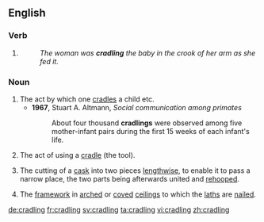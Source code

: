 ==English==

===Verb===
{{head|en}}

# {{present participle of|cradle}}
#: ''The woman was '''cradling''' the baby in the crook of her arm as she fed it.''

===Noun===
{{en-noun}}

# The act by which one [[cradle]]s a child etc.
#* '''1967''', Stuart A. Altmann, ''Social communication among primates''
#*: About four thousand '''cradlings''' were observed among five mother-infant pairs during the first 15 weeks of each infant's life.
# The act of using a [[cradle]] (the tool).
# {{context|coopering|lang=en}} The cutting of a [[cask]] into two pieces [[lengthwise]], to enable it to pass a narrow place, the two parts being afterwards united and [[rehoop]]ed.
# {{context|carpentry|lang=en}} The [[framework]] in [[arched]] or [[coved]] [[ceiling]]s to which the [[lath]]s are [[nail]]ed.
#: {{rfquotek|Knight}}

{{Webster 1913}}

[[de:cradling]]
[[fr:cradling]]
[[sv:cradling]]
[[ta:cradling]]
[[vi:cradling]]
[[zh:cradling]]